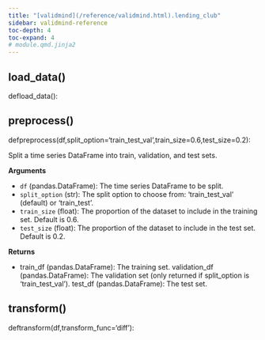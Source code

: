 ```yaml
---
title: "[validmind](/reference/validmind.html).lending_club"
sidebar: validmind-reference
toc-depth: 4
toc-expand: 4
# module.qmd.jinja2
---
```


<!-- function.qmd.jinja2 -->

## load_data[()]{.muted}

<!-- signatures.jinja2 -->

::: {.signature}

<span class="kw">def</span><span class="name">load_data</span>():

:::

<!-- function.qmd.jinja2 -->

## preprocess[()]{.muted}

<!-- signatures.jinja2 -->

::: {.signature}

<span class="kw">def</span><span class="name">preprocess</span>(<span class="param"><span class="n">df</span><span class="muted">,</span></span><span class="param"><span class="n">split_option</span><span class="o">=</span><span class="s1">'train_test_val'</span><span class="muted">,</span></span><span class="param"><span class="n">train_size</span><span class="o">=</span><span class="kc">0.6</span><span class="muted">,</span></span><span class="param"><span class="n">test_size</span><span class="o">=</span><span class="kc">0.2</span></span>):

:::

<!-- docstring.jinja2 -->

Split a time series DataFrame into train, validation, and test sets.

**Arguments**

- `df` (pandas.DataFrame): The time series DataFrame to be split.
- `split_option` (str): The split option to choose from: 'train_test_val' (default) or 'train_test'.
- `train_size` (float): The proportion of the dataset to include in the training set. Default is 0.6.
- `test_size` (float): The proportion of the dataset to include in the test set. Default is 0.2.

**Returns**

- train_df (pandas.DataFrame): The training set. validation_df (pandas.DataFrame): The validation set (only returned if split_option is 'train_test_val'). test_df (pandas.DataFrame): The test set.

<!-- function.qmd.jinja2 -->

## transform[()]{.muted}

<!-- signatures.jinja2 -->

::: {.signature}

<span class="kw">def</span><span class="name">transform</span>(<span class="param"><span class="n">df</span><span class="muted">,</span></span><span class="param"><span class="n">transform_func</span><span class="o">=</span><span class="s1">'diff'</span></span>):

:::
